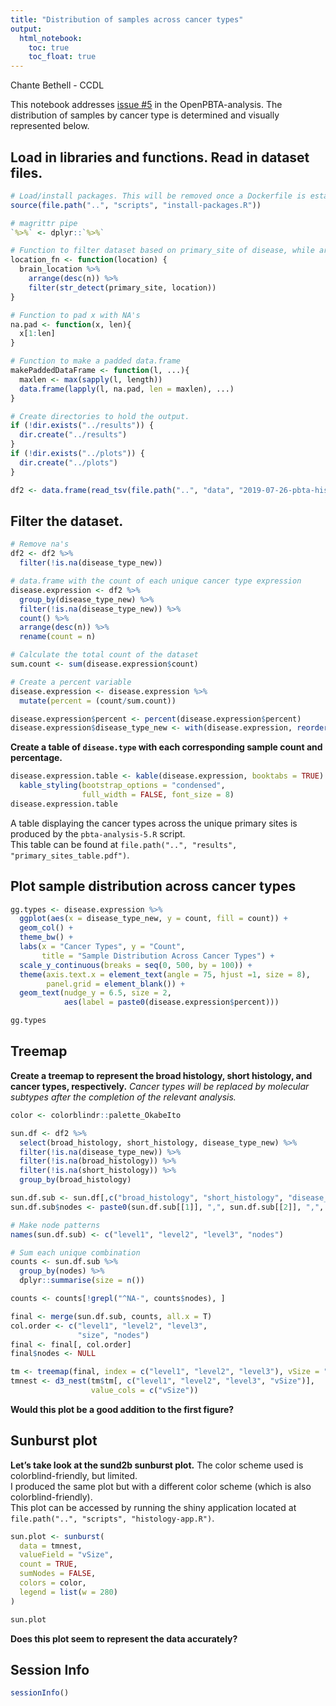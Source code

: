 ```yaml
---
title: "Distribution of samples across cancer types"
output:
  html_notebook: 
    toc: true
    toc_float: true
---
```



Chante Bethell - CCDL 

This notebook addresses [issue #5](https://github.com/AlexsLemonade/OpenPBTA-analysis/issues/5) in the OpenPBTA-analysis. 
The distribution of samples by cancer type is determined and visually represented below. 

## Load in libraries and functions. Read in dataset files.  

```r

# Load/install packages. This will be removed once a Dockerfile is established. 
source(file.path("..", "scripts", "install-packages.R"))

# magrittr pipe
`%>%` <- dplyr::`%>%`

# Function to filter dataset based on primary_site of disease, while arranging the cancer types in order of descending expression
location_fn <- function(location) {
  brain_location %>%
    arrange(desc(n)) %>%
    filter(str_detect(primary_site, location))
}

# Function to pad x with NA's
na.pad <- function(x, len){
  x[1:len]
}

# Function to make a padded data.frame
makePaddedDataFrame <- function(l, ...){
  maxlen <- max(sapply(l, length))
  data.frame(lapply(l, na.pad, len = maxlen), ...)
}

# Create directories to hold the output.
if (!dir.exists("../results")) {
  dir.create("../results")
}
if (!dir.exists("../plots")) {
  dir.create("../plots")
}

df2 <- data.frame(read_tsv(file.path("..", "data", "2019-07-26-pbta-histologies - 2019-07-26-including-germline.tsv")))
```

## Filter the dataset.

```r
# Remove na's 
df2 <- df2 %>%
  filter(!is.na(disease_type_new))

# data.frame with the count of each unique cancer type expression 
disease.expression <- df2 %>%
  group_by(disease_type_new) %>%
  filter(!is.na(disease_type_new)) %>%
  count() %>%
  arrange(desc(n)) %>%
  rename(count = n)

# Calculate the total count of the dataset 
sum.count <- sum(disease.expression$count)

# Create a percent variable 
disease.expression <- disease.expression %>%
  mutate(percent = (count/sum.count))

disease.expression$percent <- percent(disease.expression$percent)
disease.expression$disease_type_new <- with(disease.expression, reorder(disease_type_new, -count))

```


**Create a table of `disease.type` with each corresponding sample count and percentage.**

```r

disease.expression.table <- kable(disease.expression, booktabs = TRUE) %>%
  kable_styling(bootstrap_options = "condensed", 
                full_width = FALSE, font_size = 8) 
disease.expression.table  
```


A table displaying the cancer types across the unique primary sites is produced by the `pbta-analysis-5.R` script.   
This table can be found at `file.path("..", "results", "primary_sites_table.pdf")`.



## Plot sample distribution across cancer types

```r

gg.types <- disease.expression %>%
  ggplot(aes(x = disease_type_new, y = count, fill = count)) + 
  geom_col() +
  theme_bw() +
  labs(x = "Cancer Types", y = "Count", 
       title = "Sample Distribution Across Cancer Types") +
  scale_y_continuous(breaks = seq(0, 500, by = 100)) + 
  theme(axis.text.x = element_text(angle = 75, hjust =1, size = 8), 
        panel.grid = element_blank()) +
  geom_text(nudge_y = 6.5, size = 2, 
            aes(label = paste0(disease.expression$percent)))

gg.types 

```

## Treemap 

**Create a treemap to represent the broad histology, short histology, and cancer types, respectively.**
*Cancer types will be replaced by molecular subtypes after the completion of the relevant analysis.*

```r
color <- colorblindr::palette_OkabeIto

sun.df <- df2 %>% 
  select(broad_histology, short_histology, disease_type_new) %>%
  filter(!is.na(disease_type_new)) %>%
  filter(!is.na(broad_histology)) %>%
  filter(!is.na(short_histology)) %>%
  group_by(broad_histology)

sun.df.sub <- sun.df[,c("broad_histology", "short_histology", "disease_type_new")]
sun.df.sub$nodes <- paste0(sun.df.sub[[1]], ",", sun.df.sub[[2]], ",", sun.df.sub[[3]])

# Make node patterns
names(sun.df.sub) <- c("level1", "level2", "level3", "nodes")

# Sum each unique combination
counts <- sun.df.sub %>% 
  group_by(nodes) %>%
  dplyr::summarise(size = n())

counts <- counts[!grepl("^NA-", counts$nodes), ]

final <- merge(sun.df.sub, counts, all.x = T)
col.order <- c("level1", "level2", "level3",
               "size", "nodes")
final <- final[, col.order]
final$nodes <- NULL 

tm <- treemap(final, index = c("level1", "level2", "level3"), vSize = "size", vColor = color, draw = TRUE)
tmnest <- d3_nest(tm$tm[, c("level1", "level2", "level3", "vSize")],
                  value_cols = c("vSize"))

```
**Would this plot be a good addition to the first figure?**

## Sunburst plot

**Let's take look at the sund2b sunburst plot.**
The color scheme used is colorblind-friendly, but limited.   
I produced the same plot but with a different color scheme (which is also colorblind-friendly).  
This plot can be accessed by running the shiny application located at `file.path("..", "scripts", "histology-app.R")`.

```r
sun.plot <- sunburst(
  data = tmnest,
  valueField = "vSize",
  count = TRUE,
  sumNodes = FALSE,
  colors = color,
  legend = list(w = 280)
)

sun.plot
```

**Does this plot seem to represent the data accurately?**

## Session Info 

```r
sessionInfo()
```

